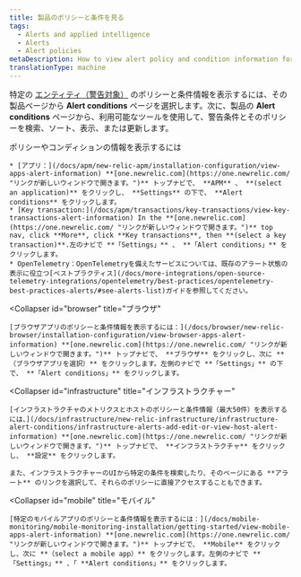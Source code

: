 ```yaml
---
title: 製品のポリシーと条件を見る
tags:
  - Alerts and applied intelligence
  - Alerts
  - Alert policies
metaDescription: How to view alert policy and condition information for the selected entity from its New Relic product instead of through alerts.
translationType: machine
---
```


特定の [エンティティ（警告対象）](/docs/using-new-relic/welcome-new-relic/get-started/glossary#entity) のポリシーと条件情報を表示するには、その製品ページから **Alert conditions** ページを選択します。次に、製品の **Alert conditions** ページから、利用可能なツールを使用して、警告条件とそのポリシーを検索、ソート、表示、または更新します。

<CollapserGroup>
  <Collapser
    id="apm"
    title="APMとサービス"
  >
    ポリシーやコンディションの情報を表示するには

    * [アプリ：](/docs/apm/new-relic-apm/installation-configuration/view-apps-alert-information) **[one.newrelic.com](https://one.newrelic.com/ "リンクが新しいウィンドウで開きます。")** トップナビで、 **APM** 、 **(select an application)** をクリックし、 **Settings** の下で、 **Alert conditions** をクリックします。
    * [Key transaction:](/docs/apm/transactions/key-transactions/view-key-transactions-alert-information) In the **[one.newrelic.com](https://one.newrelic.com/ "リンクが新しいウィンドウで開きます。")** top nav, click **More**, click **Key transactions**, then **(select a key transaction)**.左のナビで **「Settings」** 、 **「Alert conditions」** をクリックします。
    * OpenTelemetry：OpenTelemetryを備えたサービスについては、既存のアラート状態の表示に役立つ[ベストプラクティス](/docs/more-integrations/open-source-telemetry-integrations/opentelemetry/best-practices/opentelemetry-best-practices-alerts/#see-alerts-list)ガイドを参照してください。
  </Collapser>

  <Collapser
    id="browser"
    title="ブラウザ"
  >
    [ブラウザアプリのポリシーと条件情報を表示するには：](/docs/browser/new-relic-browser/installation-configuration/view-browser-apps-alert-information) **[one.newrelic.com](https://one.newrelic.com/ "リンクが新しいウィンドウで開きます。")** トップナビで、 **ブラウザ** をクリックし、次に **（ブラウザアプリを選択）** をクリックします。左側のナビで **「Settings」** の下で、 **「Alert conditions」** をクリックします。
  </Collapser>

  <Collapser
    id="infrastructure"
    title="インフラストラクチャー"
  >
    [インフラストラクチャのメトリクスとホストのポリシーと条件情報（最大50件）を表示するには、](/docs/infrastructure/new-relic-infrastructure/infrastructure-alert-conditions/infrastructure-alerts-add-edit-or-view-host-alert-information) **[one.newrelic.com](https://one.newrelic.com/ "リンクが新しいウィンドウで開きます。")** トップナビで、 **インフラストラクチャ** をクリックし、 **設定** をクリックします。

    また、インフラストラクチャーのUIから特定の条件を検索したり、そのページにある **アラート** のリンクを選択して、それらのポリシーに直接アクセスすることもできます。
  </Collapser>

  <Collapser
    id="mobile"
    title="モバイル"
  >
    [特定のモバイルアプリのポリシーと条件情報を表示するには：](/docs/mobile-monitoring/mobile-monitoring-installation/getting-started/view-mobile-apps-alert-information) **[one.newrelic.com](https://one.newrelic.com/ "リンクが新しいウィンドウで開きます。")** トップナビで、 **Mobile** をクリックし、次に **（select a mobile app）** をクリックします。左側のナビで **「Settings」** 、「 **Alert conditions」** をクリックします。
  </Collapser>
</CollapserGroup>